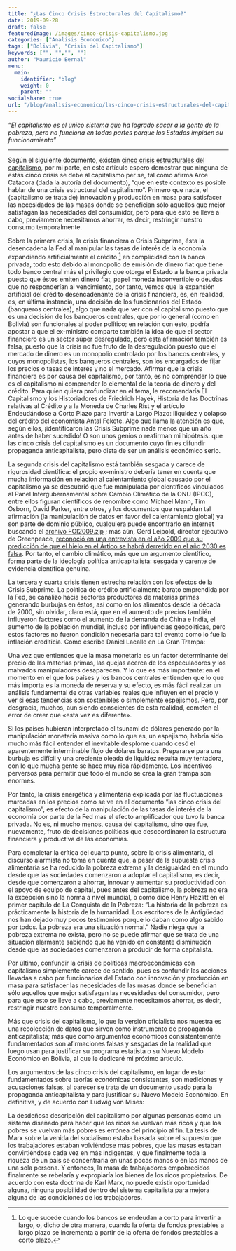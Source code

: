 ```yaml
---
title: "¿Las Cinco Crisis Estructurales del Capitalismo?"
date: 2019-09-28
draft: false
featuredImage: /images/cinco-crisis-capitalismo.jpg
categories: ["Analisis Economico"]
tags: ["Bolivia", "Crisis del Capitalismo"]
keywords: ["", "","", ""]
author: "Mauricio Bernal"
menu:
  main:
    identifier: "blog"
    weight: 0 
    parent: ""
socialshare: true
url: "/blog/analisis-economico/las-cinco-crisis-estructurales-del-capitalismo/"
---
```


*"El capitalismo es el único sistema que ha logrado sacar a la gente de la pobreza, pero no funciona en todas partes porque los Estados impiden su funcionamiento"*

--- 

Según el siguiente documento, existen [cinco crisis estructurales del capitalismo](https://medios.economiayfinanzas.gob.bo/MH/documentos/Presentaciones/Presentaciones2012/Crisiscapitalismo_Vicepresidencia_020312.pdf), por mi parte, en este artículo espero demostrar que ninguna de estas cinco crisis se debe al capitalismo per se, tal como afirma Arce Catacora (dada la autoría del documento), “que en este contexto es posible hablar de una crisis estructural del capitalismo”. Primero que nada, el (capitalismo se trata de) innovación y producción en masa para satisfacer las necesidades de las masas donde se benefician sólo aquellos que mejor satisfagan las necesidades del consumidor, pero para que esto se lleve a cabo, previamente necesitamos ahorrar, es decir, restringir nuestro consumo temporalmente.

Sobre la primera crisis, la crisis financiera o Crisis Subprime, ésta la desencadena la Fed al manipular las tasas de interés de la economía expandiendo artificialmente el crédito [^1] en complicidad con la banca privada, todo esto debido al monopolio de emisión de dinero fiat que tiene todo banco central más el privilegio que otorga el Estado a la banca privada puesto que éstos emiten dinero fiat, papel moneda inconvertible o deudas que no responderían al vencimiento, por tanto, vemos que la expansión artificial del crédito desencadenante de la crisis financiera, es, en realidad, es, en última instancia, una decisión de los funcionarios del Estado (banqueros centrales), algo que nada que ver con el capitalismo puesto que es una decisión de los banqueros centrales, que por lo general (como en Bolivia) son funcionales al poder político; en relación con esto, podría apostar a que el ex-ministro comparte también la idea de que el sector financiero es un sector súper desregulado, pero esta afirmación también es falsa, puesto que la crisis no fue fruto de la desregulación puesto que el mercado de dinero es un monopolio controlado por los bancos centrales, y cuyos monopolistas, los banqueros centrales, son los encargados de fijar los precios o tasas de interés y no el mercado. Afirmar que la crisis financiera es por causa del capitalismo, por tanto, es no comprender lo que es el capitalismo ni comprender lo elemental de la teoría de dinero y del crédito. Para quien quiera profundizar en el tema, le recomendaría El Capitalismo y los Historiadores de Friedrich Hayek, Historia de las Doctrinas relativas al Crédito y a la Moneda de Charles Rist y el artículo Endeudándose a Corto Plazo para Invertir a Largo Plazo: iliquidez y colapso del crédito del economista Antal Fekete. Algo que llama la atención es que, según ellos, ¡identificaron las Crisis Subprime nada menos que un año antes de haber sucedido! O son unos genios o reafirman mi hipótesis: que las cinco crisis del capitalismo es un documento cuyo fin es difundir propaganda anticapitalista, pero dista de ser un análisis económico serio.

La segunda crisis del capitalismo está también sesgada y carece de rigurosidad científica: el propio ex-ministro debería tener en cuenta que mucha información en relación al calentamiento global causado por el capitalismo ya se descubrió que fue manipulada por científicos vinculados al Panel Intergubernamental sobre Cambio Climático de la ONU (IPCC), entre ellos figuran científicos de renombre como Michael Mann, Tim Osborn, David Parker, entre otros, y los documentos que respaldan tal afirmación (la manipulación de datos en favor del calentamiento global) ya son parte de dominio público, cualquiera puede encontrarlo en internet buscando el [archivo FOI2009.zip](https://qohel.com/2009/11/21/telling-lies-for-god-sorry-cash/) ; más aún, Gerd Leipold, director ejecutivo de Greenpeace, [reconoció en una entrevista en el año 2009 que su predicción de que el hielo en el Ártico se habrá derretido en el año 2030 es falsa](https://www.libertaddigital.com/sociedad/greenpeace-admite-que-mienten-sobre-el-deshielo-del-oceano-artico-1276368243/). Por tanto, el cambio climático, más que un argumento científico, forma parte de la ideología política anticapitalista: sesgada y carente de evidencia científica genuina.

La tercera y cuarta crisis tienen estrecha relación con los efectos de la Crisis Subprime. La política de crédito artificialmente barato emprendida por la Fed, se canalizó hacia sectores productores de materias primas generando burbujas en éstos, así como en los alimentos desde la década de 2000, sin olvidar, claro está, que en el aumento de precios también influyeron factores como el aumento de la demanda de China e India, el aumento de la población mundial, incluso por influencias geopolíticas, pero estos factores no fueron condición necesaria para tal evento como lo fue la inflación crediticia. Como escribe Daniel Lacalle en La Gran Trampa:

Una vez que entiendes que la masa monetaria es un factor determinante del precio de las materias primas, las quejas acerca de los especuladores y los malvados manipuladores desaparecen. Y lo que es más importante: en el momento en el que los países y los bancos centrales entienden que lo que más importa es la moneda de reserva y su efecto, es más fácil realizar un análisis fundamental de otras variables reales que influyen en el precio y ver si esas tendencias son sostenibles o simplemente espejismos. Pero, por desgracia, muchos, aun siendo conscientes de esta realidad, cometen el error de creer que «esta vez es diferente».

Si los países hubieran interpretado el tsunami de dólares generado por la manipulación monetaria masiva como lo que es, un espejismo, habría sido mucho más fácil entender el inevitable desplome cuando cesó el aparentemente interminable flujo de dólares baratos. Prepararse para una burbuja es difícil y una creciente oleada de liquidez resulta muy tentadora, con lo que mucha gente se hace muy rica rápidamente. Los incentivos perversos para permitir que todo el mundo se crea la gran trampa son enormes.

Por tanto, la crisis energética y alimentaria explicada por las fluctuaciones marcadas en los precios como se ve en el documento “las cinco crisis del capitalismo”, es efecto de la manipulación de las tasas de interés de la economía por parte de la Fed mas el efecto amplificador que tuvo la banca privada. No es, ni mucho menos, causa del capitalismo, sino que fue, nuevamente, fruto de decisiones políticas que descoordinaron la estructura financiera y productiva de las economías.

Para completar la crítica del cuarto punto, sobre la crisis alimentaria, el discurso alarmista no toma en cuenta que, a pesar de la supuesta crisis alimentaria se ha reducido la pobreza extrema y la desigualdad en el mundo desde que las sociedades comenzaron a adoptar el capitalismo, es decir, desde que comenzaron a ahorrar, innovar y aumentar su productividad con el apoyo de equipo de capital, pues antes del capitalismo, la pobreza no era la excepción sino la norma a nivel mundial, o como dice Henry Hazlitt en el primer capítulo de La Conquista de la Pobreza: “La historia de la pobreza es prácticamente la historia de la humanidad. Los escritores de la Antigüedad nos han dejado muy pocos testimonios porque lo daban como algo sabido por todos. La pobreza era una situación normal.” Nadie niega que la pobreza extrema no exista, pero no se puede afirmar que se trata de una situación alarmante sabiendo que ha venido en constante disminución desde que las sociedades comenzaron a producir de forma capitalista.

Por último, confundir la crisis de políticas macroeconómicas con capitalismo simplemente carece de sentido, pues es confundir las acciones llevadas a cabo por funcionarios del Estado con innovación y producción en masa para satisfacer las necesidades de las masas donde se benefician sólo aquellos que mejor satisfagan las necesidades del consumidor, pero para que esto se lleve a cabo, previamente necesitamos ahorrar, es decir, restringir nuestro consumo temporalmente.

Más que crisis del capitalismo, lo que la versión oficialista nos muestra es una recolección de datos que sirven como instrumento de propaganda anticapitalista; más que como argumentos económicos consistentemente fundamentados son afirmaciones falsas y sesgadas de la realidad que luego usan para justificar su programa estatista o su Nuevo Modelo Económico en Bolivia, al que le dedicaré mi próximo artículo.

Los argumentos de las cinco crisis del capitalismo, en lugar de estar fundamentados sobre teorías económicas consistentes, son mediciones y acusaciones falsas, al parecer se trata de un documento usado para la propaganda anticapitalista y para justificar su Nuevo Modelo Económico. En definitiva, y de acuerdo con Ludwig von Mises:

La desdeñosa descripción del capitalismo por algunas personas como un sistema diseñado para hacer que los ricos se vuelvan más ricos y que los pobres se vuelvan más pobres es errónea del principio al fin. La tesis de Marx sobre la venida del socialismo estaba basada sobre el supuesto que los trabajadores estaban volviéndose más pobres, que las masas estaban convirtiéndose cada vez en más indigentes, y que finalmente toda la riqueza de un país se concentraría en unas pocas manos o en las manos de una sola persona. Y entonces, la masa de trabajadores empobrecidos finalmente se rebelaría y expropiaría los bienes de los ricos propietarios. De acuerdo con esta doctrina de Karl Marx, no puede existir oportunidad alguna, ninguna posibilidad dentro del sistema capitalista para mejora alguna de las condiciones de los trabajadores.

 
[^1]: Lo que sucede cuando los bancos se endeudan a corto para invertir a largo, o, dicho de otra manera, cuando la oferta de fondos prestables a largo plazo se incrementa a partir de la oferta de fondos prestables a corto plazo.